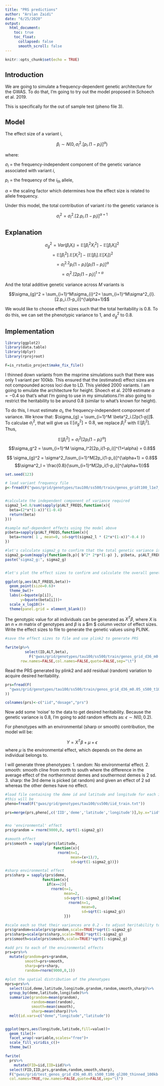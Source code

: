```yaml
---
title: "PRS predictions"
author: "Arslan Zaidi"
date: "6/25/2020"
output:
  html_document:
    toc: true
    toc_float:
      collapsed: false
      smooth_scroll: false
---
```


```r
knitr::opts_chunk$set(echo = TRUE)
```

## Introduction

We are going to simulate a frequency-dependent genetic architecture for the GWAS. To do that, I'm going to try out the model proposed in Schoech et al. 2019. 

This is specifically for the out of sample test (pheno file 3).

## Model

The effect size of a variant i, 

$$\beta_i \sim N( 0, \sigma_{l}^2 . [p_i.(1-p_i)]^\alpha )$$

where:

$\sigma_l$ = the frequency-independent component of the genetic variance associated with variant $i$, 

$p_i$ = the frequency of the $i_{th}$ allele,

$\alpha$ = the scaling factor which determines how the effect size is related to allele frequency. 

Under this model, the total contribution of variant $i$ to the genetic variance is

$$\sigma_{i}^2 = \sigma_l^2.[2.p_i.(1-p_i)]^{\alpha+1}$$

## Explanation

$$\sigma_{g}^2 = Var(\beta_iX_i) = \mathbb{E}[\beta_i^2X_i^2] - \mathbb{E}[\beta_iX_i]^2$$
$$ = \mathbb{E}[\beta_i^2].\mathbb{E}[X_i^2] - (\mathbb{E}[\beta_i].\mathbb{E}[X_i])^2$$
$$ = \sigma_l^2.2p_i(1-p_i)[p_i(1-p_i)]^\alpha$$
$$ = \sigma_l^2.[2p_i(1-p_i)]^{1+\alpha}$$

And the total additive genetic variance across $M$ variants is

$$\sigma_{g}^2 = \sum_{i=1}^M\sigma_{i}^2= \sum_{i=1}^M\sigma^2_{l}.[2.p_i.(1-p_i)]^{\alpha+1}$$

We would like to choose effect sizes such that the total heritability is 0.8. To do this, we can set the phenotypic variance to 1, and $\sigma_g^2$ to 0.8.

## Implementation

```r

library(ggplot2)
library(data.table)
library(dplyr)
library(rprojroot)

F=is_rstudio_project$make_fix_file()

```

I thinned down variants from the msprime simulations such that there was only 1 variant per 100kb. This ensured that the (estimated) effect sizes are not compounded across loci due to LD. This yielded 2000 variants. I am going to emulate the architecture for height. Shoech et al. 2019 estimate $\alpha = -0.4$ so that's what I'm going to use in my simulations.I'm also going to restrict the heritability to be around 0.8 (similar to what's known for height).

To do this, I must estimate $\sigma_l$, the frequency-independent component of variance. We know that: $\sigma_{g} = \sum_{i=1}^M \beta^2_i.[2p(1-p)]$. To calculae $\sigma^2_l$, that will give us $\mathbb{E}[\sigma_{g}^2] = 0.8$, we replace $\beta_i^2$ with $\mathbb{E}[\beta^2_i]$. Thus, 

$$\mathbb{E}[\beta^2_i] = \sigma^2_l[2p_i(1-p_i)^{\alpha}]$$
$$\sigma_g^2 = \sum_{i=1}^M \sigma_l^2[2p_i(1-p_i)]^{1+\alpha} = 0.8$$


$$ \sigma_{g}^2 = \sigma^2_l\sum_{i=1}^M[2p_i(1-p_i)]^{\alpha+1} = 0.8$$
$$\sigma^2_l = \frac{0.8}{\sum_{i=1}^M[2p_i(1-p_i)]^{\alpha+1}}$$

```r

set.seed(123)

# load variant frequency file
p<-fread(F("gwas/grid/genotypes/tau100/ss500/train/genos_gridt100_l1e7_ss750_m0.05_chr1_20.rmdup.train.snps.thinned_100kb.afreq"))


#calculate the independent component of variance required
sigma2_l=0.8/sum(sapply(p$ALT_FREQS,function(x){
  beta=(2*x*(1-x))^(1-0.4)
  return(beta)
}))

#sample maf-dependent effects using the model above
p$beta=sapply(p$ALT_FREQS,function(x){
  beta=rnorm( 1 , mean=0, sd=sqrt(sigma2_l * (2*x*(1-x))^-0.4 ))
})

#let's calculate sigma2_g to confirm that the total genetic variance is indeed 0.8
sigma2_g=sum(mapply(function(b,p){ b^2* 2*p*(1-p) }, p$beta, p$ALT_FREQS))
paste("sigma2_g:", sigma2_g)


#let's plot the effect sizes to confirm and calculate the overall genetic variance

ggplot(p,aes(ALT_FREQS,beta))+
  geom_point(size=0.6)+
  theme_bw()+
  labs(x=bquote(p[i]),
       y=bquote(beta[i]))+
  scale_x_log10()+
  theme(panel.grid = element_blank())

```

The genotypic value for all individuals can be generated as $X^T \beta$, where $X$ is an $n \times m$ matrix of genotypes and $\beta$ is a $m \times 1 $ column vector of effect sizes. Write the effect sizes to file to generate the genetic values using PLINK.

```r

#save the effect sizes to file and use plink2 to generate PRS

fwrite(p%>%
         select(ID,ALT,beta),
           F("gwas/grid/genotypes/tau100/ss500/train/genos_grid_d36_m0.05_s500_t100.rmdup.train.thinned_100kb.effects"),
       row.names=FALSE,col.names=FALSE,quote=FALSE,sep="\t")


```

Read the PRS generated by plink2 and add residual (random) variation to acquire desired heritability.

```r

prs=fread(F(
  "gwas/grid/genotypes/tau100/ss500/train/genos_grid_d36_m0.05_s500_t100.rmdup.train.thinned_100kb.gvalue.sscore"
))

colnames(prs)<-c("iid","dosage","prs")


```


Now add some 'noise' to the data to get desired heritability. Because the genetic variance is 0.8, I'm going to add random effects as: $\epsilon \sim N(0,0.2)$.

For phenotypes with an environmental (sharp or smooth) contribution, the model will be:

$$Y = X^T\beta + \mu  + \epsilon$$
where $\mu$ is the environmental effect, which depends on the deme an individual belongs to.

I will generate three phenotypes:
1. random: No environmental effect.
2. smooth: smooth cline from north to south where the difference in the average effect of the northernmost demes and southermost demes is 2 sd.
3. sharp: the 3rd deme is picked (at random) and given an effect of 2 sd whereas the other demes have no effect.


```r

#load file containing the deme id and latitude and longitude for each individual
#this will be 
pheno=fread(F("gwas/grid/genotypes/tau100/ss500/iid_train.txt"))

prs=merge(prs,pheno[,c('IID','deme','latitude','longitude')],by.x="iid",by.y="IID",sort=FALSE)


#no 'environmental' effect
prs$grandom = rnorm(9000,0, sqrt(1-sigma2_g))

#smooth effect
prs$smooth = sapply(prs$latitude,
                      function(x){
                        rnorm(n=1,
                              mean=(x+1)/3,
                              sd=sqrt(1-sigma2_g))})

#sharp environmental effect
prs$sharp = sapply(prs$deme,
                 function(x){
                   if(x==2){
                     rnorm(n=1,
                           mean=2,
                           sd=sqrt(1-sigma2_g))}else{
                             rnorm(n=1,
                                   mean=0,
                                   sd=sqrt(1-sigma2_g))
                           }})

#scale each so that their variances are 0.2 - to adjust heritability to 0.8
prs$grandom=scale(prs$grandom,scale=TRUE)*sqrt(1-sigma2_g)
prs$sharp=scale(prs$sharp,scale=TRUE)*sqrt(1-sigma2_g)
prs$smooth=scale(prs$smooth,scale=TRUE)*sqrt(1-sigma2_g)

#add prs to each of the environmental effects
prs=prs%>%
  mutate(grandom=prs+grandom,
         smooth=prs+smooth,
         sharp=prs+sharp,
         random=rnorm(9000,0,1))

#plot the spatial distribution of the phenotypes
mprs=prs%>%
  select(iid,deme,latitude,longitude,grandom,random,smooth,sharp)%>%
  group_by(deme,latitude,longitude)%>%
  summarize(grandom=mean(grandom),
            random=mean(random),
            smooth=mean(smooth),
            sharp=mean(sharp))%>%
  melt(id.vars=c("deme","longitude","latitude"))


ggplot(mprs,aes(longitude,latitude,fill=value))+
  geom_tile()+
  facet_wrap(~variable,scales="free")+
  scale_fill_viridis_c()+
  theme_bw()

```


```r

fwrite(
  prs%>%
    mutate(FID=iid,IID=iid)%>%
  select(FID,IID,prs,grandom,random,smooth,sharp),
  F("gwas/grid/test_genos_grid_d36_m0.05_s500_t100_gl200_thinned_100kb.wtge.pheno3"),
  col.names=TRUE,row.names=FALSE,quote=FALSE,sep="\t")
```

